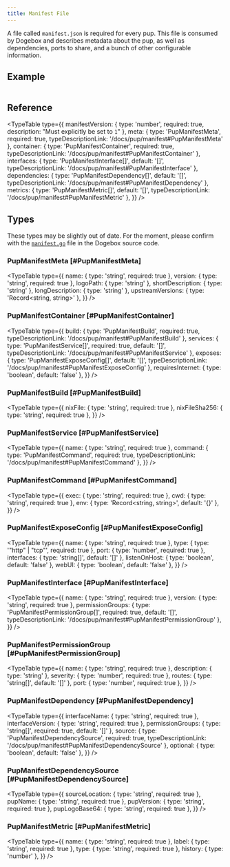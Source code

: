 ```yaml
---
title: Manifest File
---
```


A file called `manifest.json` is required for every pup. This file is consumed by Dogebox and describes metadata about the pup, as well as dependencies, ports to share, and a bunch of other configurable information.

## Example

```json

```

## Reference

<TypeTable
  type={{
    manifestVersion: { type: 'number', required: true, description: "Must explicitly be set to `1`" },
    meta: { type: 'PupManifestMeta', required: true, typeDescriptionLink: '/docs/pup/manifest#PupManifestMeta' },
    container: { type: 'PupManifestContainer', required: true, typeDescriptionLink: '/docs/pup/manifest#PupManifestContainer' },
    interfaces: { type: 'PupManifestInterface[]', default: '[]', typeDescriptionLink: '/docs/pup/manifest#PupManifestInterface' },
    dependencies: { type: 'PupManifestDependency[]', default: '[]', typeDescriptionLink: '/docs/pup/manifest#PupManifestDependency' },
    metrics: { type: 'PupManifestMetric[]', default: '[]', typeDescriptionLink: '/docs/pup/manifest#PupManifestMetric' },
  }}
/>


## Types

These types may be slightly out of date. For the moment, please confirm with the [`manifest.go`](https://github.com/dogeorg/dogeboxd/blob/main/pkg/manifest.go) file in the Dogebox source code.


### PupManifestMeta [#PupManifestMeta]

<TypeTable
  type={{
    name: { type: 'string', required: true },
    version: { type: 'string', required: true },
    logoPath: { type: 'string' },
    shortDescription: { type: 'string' },
    longDescription: { type: 'string' },
    upstreamVersions: { type: 'Record<string, string>' },
  }}
/>

### PupManifestContainer [#PupManifestContainer]

<TypeTable
  type={{
    build: { type: 'PupManifestBuild', required: true, typeDescriptionLink: '/docs/pup/manifest#PupManifestBuild' },
    services: { type: 'PupManifestService[]', required: true, default: '[]', typeDescriptionLink: '/docs/pup/manifest#PupManifestService' },
    exposes: { type: 'PupManifestExposeConfig[]', default: '[]', typeDescriptionLink: '/docs/pup/manifest#PupManifestExposeConfig' },
    requiresInternet: { type: 'boolean', default: 'false' },
  }}
/>

### PupManifestBuild [#PupManifestBuild]

<TypeTable
  type={{
    nixFile: { type: 'string', required: true },
    nixFileSha256: { type: 'string', required: true },
  }}
/>

### PupManifestService [#PupManifestService]

<TypeTable
  type={{
    name: { type: 'string', required: true },
    command: { type: 'PupManifestCommand', required: true, typeDescriptionLink: '/docs/pup/manifest#PupManifestCommand' },
  }}
/>

### PupManifestCommand [#PupManifestCommand]

<TypeTable
  type={{
    exec: { type: 'string', required: true },
    cwd: { type: 'string', required: true },
    env: { type: 'Record<string, string>', default: '{}' },
  }}
/>

### PupManifestExposeConfig [#PupManifestExposeConfig]

<TypeTable
  type={{
    name: { type: 'string', required: true },
    type: { type: '"http" | "tcp"', required: true },
    port: { type: 'number', required: true },
    interfaces: { type: 'string[]', default: '[]' },
    listenOnHost: { type: 'boolean', default: 'false' },
    webUI: { type: 'boolean', default: 'false' },
  }}
/>

### PupManifestInterface [#PupManifestInterface]

<TypeTable
  type={{
    name: { type: 'string', required: true },
    version: { type: 'string', required: true },
    permissionGroups: { type: 'PupManifestPermissionGroup[]', required: true, default: '[]', typeDescriptionLink: '/docs/pup/manifest#PupManifestPermissionGroup' },
  }}
/>

### PupManifestPermissionGroup [#PupManifestPermissionGroup]

<TypeTable
  type={{
    name: { type: 'string', required: true },
    description: { type: 'string' },
    severity: { type: 'number', required: true },
    routes: { type: 'string[]', default: '[]' },
    port: { type: 'number', required: true },
  }}
/>

### PupManifestDependency [#PupManifestDependency]

<TypeTable
  type={{
    interfaceName: { type: 'string', required: true },
    interfaceVersion: { type: 'string', required: true },
    permissionGroups: { type: 'string[]', required: true, default: '[]' },
    source: { type: 'PupManifestDependencySource', required: true, typeDescriptionLink: '/docs/pup/manifest#PupManifestDependencySource' },
    optional: { type: 'boolean', default: 'false' },
  }}
/>

### PupManifestDependencySource [#PupManifestDependencySource]

<TypeTable
  type={{
    sourceLocation: { type: 'string', required: true },
    pupName: { type: 'string', required: true },
    pupVersion: { type: 'string', required: true },
    pupLogoBase64: { type: 'string', required: true },
  }}
/>

### PupManifestMetric [#PupManifestMetric]

<TypeTable
  type={{
    name: { type: 'string', required: true },
    label: { type: 'string', required: true },
    type: { type: 'string', required: true },
    history: { type: 'number' },
  }}
/>
